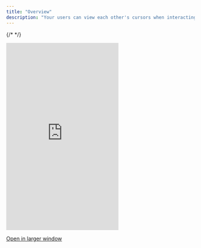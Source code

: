 ```yaml
---
title: "Overview"
description: "Your users can view each other's cursors when interacting on the same document. This makes your app more alive. We handle the complexity of adapting the cursors to different screen sizes, differences in content etc."
---
```

{/* <script>var SUPERFLOW_TOOLBAR_API_KEY="aU1MxKP0rca2UXwKi8bl"; var SUPERFLOW_TOOLBAR_PROJECT_ID="8447060215973283";</script> */}


  <Frame>
  <iframe
    src="https://landing-page-demo-velt.vercel.app/?feature=cursors"
    scrolling="no"
    frameborder="0"
    class="w-full"
    height="500px"
  ></iframe>
  </Frame>

[Open in larger window](https://landing-page-demo-velt.vercel.app/?feature=cursors)